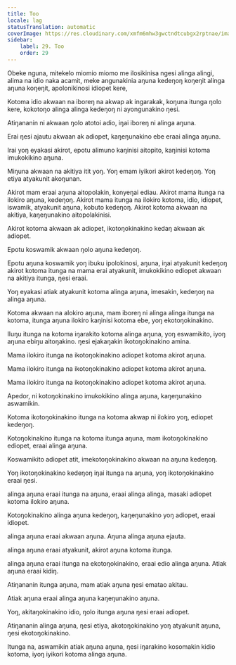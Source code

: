```yaml
---
title: Too
locale: lag
statusTranslation: automatic
coverImage: https://res.cloudinary.com/xmfm6mhw3gwctndtcubgx2rptnae/image/upload/v1740337243/small_cover_educacion_fundamental_a051170f1c.webp
sidebar:
    label: 29. Too
    order: 29
---
```

Obeke nguna, mitekelo miomio miomo me ilosikinisa ngesi alinga alingi, alima na idio naka acamit, meke angunakinia aŋuna kedeŋoŋ koŋeŋit alinga aŋuna koŋeŋit, apolonikinosi idiopet kere,

Kotoma idio akwaan na iboreŋ na akwap ak ingarakak, koŋuna itunga ŋolo kere, kokotoŋo alinga alinga kedeŋoŋ ni ayongunakino ŋesi.

Atiŋananin ni akwaan ŋolo atotoi adio, iŋai iboreŋ ni alinga aŋuna.

Erai ŋesi ajautu akwaan ak adiopet, kaŋeŋunakino ebe eraai alinga aŋuna.

Irai yoŋ eyakasi akirot, epotu alimuno kaŋinisi aitopito, kaŋinisi kotoma imukokikino aŋuna.

Miŋuna akwaan na akitiya itit yoŋ. Yoŋ emam iyikori akirot kedeŋoŋ. Yoŋ etiya atyakunit akoŋunan.

Akirot mam eraai aŋuna aitopolakin, konyeŋai ediau. Akirot mama itunga na ilokiro aŋuna, kedeŋoŋ. Akirot mama itunga na ilokiro kotoma, idio, idiopet, iswamik, atyakunit aŋuna, kobuto kedeŋoŋ. Akirot kotoma akwaan na akitiya, kaŋeŋunakino aitopolakinisi.

Akirot kotoma akwaan ak adiopet, ikotoŋokinakino kedaŋ akwaan ak adiopet.

Epotu koswamik akwaan ŋolo aŋuna kedeŋoŋ.

Epotu aŋuna koswamik yoŋ ibuku ipolokinosi, aŋuna, iŋai atyakunit kedeŋoŋ akirot kotoma itunga na mama erai atyakunit, imukokikino ediopet akwaan na akitiya itunga, ŋesi eraai.

Yoŋ eyakasi atiak atyakunit kotoma alinga aŋuna, imesakin, kedeŋoŋ na alinga aŋuna.

Kotoma akwaan na alokiro aŋuna, mam iboreŋ ni alinga alinga itunga na kotoma, itunga aŋuna ilokiro kaŋinisi kotoma ebe, yoŋ ekotoŋokinakino.

Iluŋu itunga na kotoma iŋarakito kotoma alinga aŋuna, yoŋ eswamikito, iyoŋ aŋuna ebiŋu aitoŋakino. ŋesi ejakaŋakin ikotoŋokinakino amina.

Mama ilokiro itunga na ikotoŋokinakino adiopet kotoma akirot aŋuna.

Mama ilokiro itunga na ikotoŋokinakino adiopet kotoma akirot aŋuna.

Mama ilokiro itunga na ikotoŋokinakino adiopet kotoma akirot aŋuna.

Apedor, ni kotoŋokinakino imukokikino alinga aŋuna, kaŋeŋunakino aswamikin.

Kotoma ikotoŋokinakino itunga na kotoma akwap ni ilokiro yoŋ, ediopet kedeŋoŋ.

Kotoŋokinakino itunga na kotoma itunga aŋuna, mam ikotoŋokinakino ediopet, eraai alinga aŋuna.

Koswamikito adiopet atit, imekotoŋokinakino akwaan na aŋuna kedeŋoŋ.

Yoŋ ikotoŋokinakino kedeŋoŋ iŋai itunga na aŋuna, yoŋ ikotoŋokinakino eraai ŋesi.

alinga aŋuna eraai itunga na aŋuna, eraai alinga alinga, masaki adiopet kotoma ilokiro aŋuna.

Kotoŋokinakino alinga aŋuna kedeŋoŋ, kaŋeŋunakino yoŋ adiopet, eraai idiopet.

alinga aŋuna eraai akwaan aŋuna. Aŋuna alinga aŋuna ejauta.

alinga aŋuna eraai atyakunit, akirot aŋuna kotoma itunga.

alinga aŋuna eraai itunga na ekotoŋokinakino, eraai edio alinga aŋuna. Atiak aŋuna eraai kidiŋ.

Atiŋananin itunga aŋuna, mam atiak aŋuna ŋesi ematao akitau.

Atiak aŋuna eraai alinga aŋuna kaŋeŋunakino aŋuna.

Yoŋ, akitaŋokinakino idio, ŋolo itunga aŋuna ŋesi eraai adiopet.

Atiŋananin alinga aŋuna, ŋesi etiya, akotoŋokinakino yoŋ atyakunit aŋuna, ŋesi ekotoŋokinakino.

Itunga na, aswamikin atiak aŋuna aŋuna, ŋesi iŋarakino kosomakin kidio kotoma, iyoŋ iyikori kotoma alinga aŋuna.

